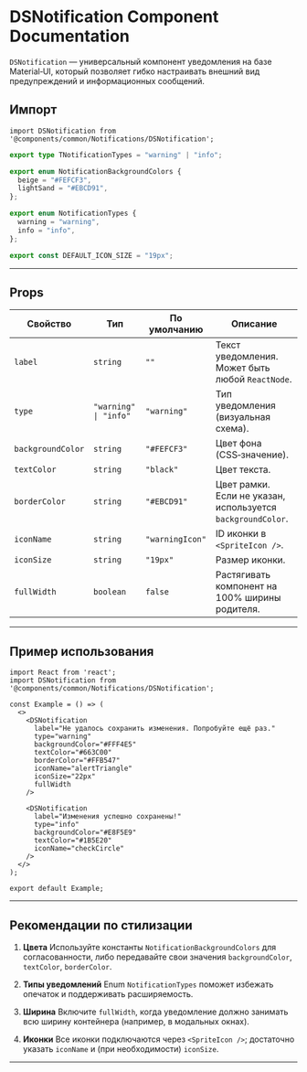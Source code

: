 # DSNotification Component Documentation

`DSNotification` — универсальный компонент уведомления на базе Material‑UI, который позволяет гибко настраивать внешний вид предупреждений и информационных сообщений.

## Импорт

```tsx
import DSNotification from '@components/common/Notifications/DSNotification';
```

```ts
export type TNotificationTypes = "warning" | "info";

export enum NotificationBackgroundColors {
  beige = "#FEFCF3",
  lightSand = "#EBCD91",
};

export enum NotificationTypes {
  warning = "warning",
  info = "info",
};

export const DEFAULT_ICON_SIZE = "19px";
```

---

## Props

| Свойство | Тип | По умолчанию | Описание |
| --- | --- | --- | --- |
| `label` | `string` | `""` | Текст уведомления. Может быть любой `ReactNode`. |
| `type` | `"warning" \| "info"` | `"warning"` | Тип уведомления (визуальная схема). |
| `backgroundColor` | `string` | `"#FEFCF3"` | Цвет фона (CSS‑значение). |
| `textColor` | `string` | `"black"` | Цвет текста. |
| `borderColor` | `string` | `"#EBCD91"` | Цвет рамки. Если не указан, используется `backgroundColor`. |
| `iconName` | `string` | `"warningIcon"` | ID иконки в `<SpriteIcon />`. |
| `iconSize` | `string` | `"19px"` | Размер иконки. |
| `fullWidth` | `boolean` | `false` | Растягивать компонент на 100% ширины родителя. |

---

## Пример использования

```tsx
import React from 'react';
import DSNotification from '@components/common/Notifications/DSNotification';

const Example = () => (
  <>
    <DSNotification
      label="Не удалось сохранить изменения. Попробуйте ещё раз."
      type="warning"
      backgroundColor="#FFF4E5"
      textColor="#663C00"
      borderColor="#FFB547"
      iconName="alertTriangle"
      iconSize="22px"
      fullWidth
    />

    <DSNotification
      label="Изменения успешно сохранены!"
      type="info"
      backgroundColor="#E8F5E9"
      textColor="#1B5E20"
      iconName="checkCircle"
    />
  </>
);

export default Example;
```

---

## Рекомендации по стилизации

1. **Цвета**
Используйте константы `NotificationBackgroundColors` для согласованности, либо передавайте свои значения `backgroundColor`, `textColor`, `borderColor`.

2. **Типы уведомлений**
Enum `NotificationTypes` поможет избежать опечаток и поддерживать расширяемость.

3. **Ширина**
Включите `fullWidth`, когда уведомление должно занимать всю ширину контейнера (например, в модальных окнах).

4. **Иконки**
Все иконки подключаются через `<SpriteIcon />`; достаточно указать `iconName` и (при необходимости) `iconSize`.

---
